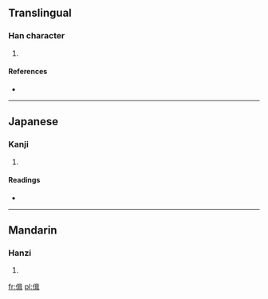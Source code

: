 ==Translingual==

===Han character===
{{Han char|rn=9|rad=人|as=09|sn=11|four=2624<sub>1</sub>|canj=人口尸十 (ORSJ)}}

# {{defn|Han|sort=人09}}

====References====
* {{Han ref|kx=0111.270|dkj=00891|dj=0238.010|hdz=10190.020|uh=506E|ud=20590|bh=D464|bd=54372}}

----

==Japanese==

===Kanji===
{{ja-kanji|grade=|rs=人09}}

# {{defn|lang=ja|sort=人09}}

====Readings====
* {{ja-readings|on=[[しゅう]] (shū)|kun=}}

----

==Mandarin==

===Hanzi===
{{cmn-hanzi|pin=[[jí]] ([[ji2]])|wg=chi<sup>2</sup>}}

# {{defn|lang=cmn|sort=人09}}

[[fr:偮]]
[[pl:偮]]